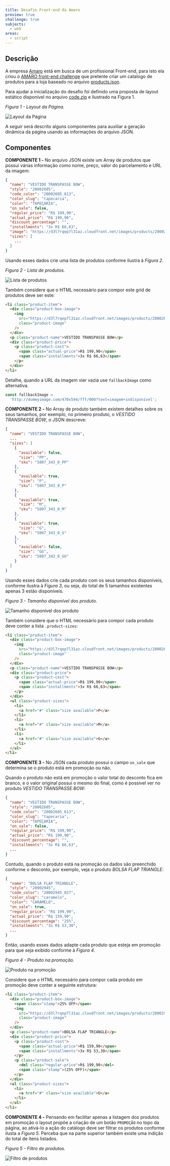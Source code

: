 ```yaml
---
title: Desafio Front-end da Amaro
preview: true
challenge: true
subjects:
  - web
areas:
  - script
---
```



## Descrição

A empresa [Amaro](https://amaro.com) está em busca de um profissional Front-end, para isto ela criou o [AMARO front-end challenge](https://github.com/amarofashion/front-end-challenge) que pretente criar um catalogo de produtos para a loja baseado no arquivo [products.json](https://github.com/amaroteam/front-end-challenge/blob/master/products.json).

Para ajudar a inicialização do desafio foi definido uma proposta de layout estático disponível no arquivo [code.zip](https://download-directory.github.io/?url=https://github.com/ifpb/exercises/tree/main/src/pages/exercises/web-script-amaro/_codes/js/code/) e ilustrado na Figura 1.

_Figura 1 - Layout da Página._

<Image src={layoutVisible} alt="Layout da Página" class="border p-4" />

A seguir será descrito alguns componentes para auxiliar a geração dinâmica da página usando as informações do arquivo JSON.

## Componentes

**COMPONENTE 1 -** No arquivo JSON existe um Array de produtos que possui várias informação como nome, preço, valor do parcelamento e URL da imagem:

```json
{
  "name": "VESTIDO TRANSPASSE BOW",
  "style": "20002605",
  "code_color": "20002605_613",
  "color_slug": "tapecaria",
  "color": "TAPEÇARIA",
  "on_sale": false,
  "regular_price": "R$ 199,90",
  "actual_price": "R$ 199,90",
  "discount_percentage": "",
  "installments": "3x R$ 66,63",
  "image": "https://d3l7rqep7l31az.cloudfront.net/images/products/20002605_615_catalog_1.jpg?1460136912",
  "sizes": [
    ...
  ]
}
```

Usando esses dados crie uma lista de produtos conforme ilustra à _Figura 2_.

_Figura 2 - Lista de produtos._

<Image src={products} alt="Lista de produtos" class="border p-4" />

Também considere que o HTML necessário para compor este grid de produtos deve ser este:

```html
<li class="product-item">
  <div class="product-box-image">
    <img
      src="https://d3l7rqep7l31az.cloudfront.net/images/products/20002605_615_catalog_1.jpg?1460136912"
      class="product-image"
    />
  </div>
  <p class="product-name">VESTIDO TRANSPASSE BOW</p>
  <div class="product-price">
    <p class="product-cost">
      <span class="actual-price">R$ 199,90</span>
      <span class="installments">3x R$ 66,63</span>
    </p>
  </div>
</li>
```

Detalhe, quando a URL da imagem vier vazia use `fallbackImage` como alternativa.

```js
const fallbackImage =
  'http://dummyimage.com/470x594/fff/000?text=imagem+indisponível';
```

**COMPONENTE 2 -** No Array de produto também existem detalhes sobre os seus tamanhos, por exemplo, no primeiro produto, o _VESTIDO TRANSPASSE BOW_, o JSON descreve:

```json
{
  "name": "VESTIDO TRANSPASSE BOW",
  ...
  "sizes": [
    {
      "available": false,
      "size": "PP",
      "sku": "5807_343_0_PP"
    },
    {
      "available": true,
      "size": "P",
      "sku": "5807_343_0_P"
    },
    {
      "available": true,
      "size": "M",
      "sku": "5807_343_0_M"
    },
    {
      "available": true,
      "size": "G",
      "sku": "5807_343_0_G"
    },
    {
      "available": false,
      "size": "GG",
      "sku": "5807_343_0_GG"
    }
  ]
}
```

Usando esses dados crie cada produto com os seus tamanhos disponíveis, conforme ilustra à _Figura 3_, ou seja, do total de 5 tamanhos existentes apenas 3 estão disponíveis.

_Figura 3 - Tamanho disponível dos produto._

<Image
  src={productSize}
  alt="Tamanho disponível dos produto"
  class="border p-4"
/>

Também considere que o HTML necessário para compor cada produto deve conter a lista `.product-sizes`:

```html
<li class="product-item">
  <div class="product-box-image">
    <img
      src="https://d3l7rqep7l31az.cloudfront.net/images/products/20002605_615_catalog_1.jpg?1460136912"
      class="product-image"
    />
  </div>
  <p class="product-name">VESTIDO TRANSPASSE BOW</p>
  <div class="product-price">
    <p class="product-cost">
      <span class="actual-price">R$ 199,90</span>
      <span class="installments">3x R$ 66,63</span>
    </p>
  </div>
  <ul class="product-sizes">
    <li>
      <a href="#" class="size available">P</a>
    </li>
    <li>
      <a href="#" class="size available">M</a>
    </li>
    <li>
      <a href="#" class="size available">G</a>
    </li>
  </ul>
</li>
```

**COMPONENTE 3 -** No JSON cada produto possui o campo `on_sale` que determina se o produto está em promoção ou não.

Quando o produto não está em promoção o valor total do desconto fica em branco, e o valor original possui o mesmo do final, como é possível ver no produto _VESTIDO TRANSPASSE BOW_:

```json
{
  "name": "VESTIDO TRANSPASSE BOW",
  "style": "20002605",
  "code_color": "20002605_613",
  "color_slug": "tapecaria",
  "color": "TAPEÇARIA",
  "on_sale": false,
  "regular_price": "R$ 199,90",
  "actual_price": "R$ 199,90",
  "discount_percentage": "",
  "installments": "3x R$ 66,63",
  ...
}
```

Contudo, quando o produto está na promoção os dados são preenchido conforme o desconto, por exemplo, veja o produto _BOLSA FLAP TRIANGLE_:

```json
{
  "name": "BOLSA FLAP TRIANGLE",
  "style": "20002945",
  "code_color": "20002945_027",
  "color_slug": "caramelo",
  "color": "CARAMELO",
  "on_sale": true,
  "regular_price": "R$ 199,90",
  "actual_price": "R$ 159,90",
  "discount_percentage": "25%",
  "installments": "3x R$ 53,30",
  ...
}
```

Então, usando esses dados adapte cada produto que esteja em promoção para que seja exibido conforme à _Figura 4_.

_Figura 4 - Produto na promoção._

<Image src={productOff} alt="Produto na promoção" class="border p-4" />

Considere que o HTML necessário para compor cada produto em promoção deve conter a seguinte estrutura:

```html
<li class="product-item">
  <div class="product-box-image">
    <span class="stamp">25% OFF</span>
    <img
      src="https://d3l7rqep7l31az.cloudfront.net/images/products/20002945_027_catalog_1.jpg?1459540966"
      class="product-image"
    />
  </div>
  <p class="product-name">BOLSA FLAP TRIANGLE</p>
  <div class="product-price">
    <p class="product-cost">
      <span class="actual-price">R$ 159,90</span>
      <span class="installments">3x R$ 53,30</span>
    </p>
    <p class="product-sale">
      <del class="regular-price">R$ 199,90</del>
      <span class="stamp">(25% OFF)</span>
    </p>
  </div>
  <ul class="product-sizes">
    <li>
      <a href="#" class="size available">U</a>
    </li>
  </ul>
</li>
```

**COMPONENTE 4 -** Pensando em facilitar apenas a listagem dos produtos em promoção o layout propõe a criação de um botão `PROMOÇÃO` no topo da página, ao ativá-lo a ação do catálogo deve ser filtrar os produtos conforme ilusta a _Figura 5_. Perceba que na parte superior também existe uma indição do total de itens listados.

_Figura 5 - Filtro de produtos._

<Image src={productsFilter} alt="Filtro de produtos" class="border p-4" />
